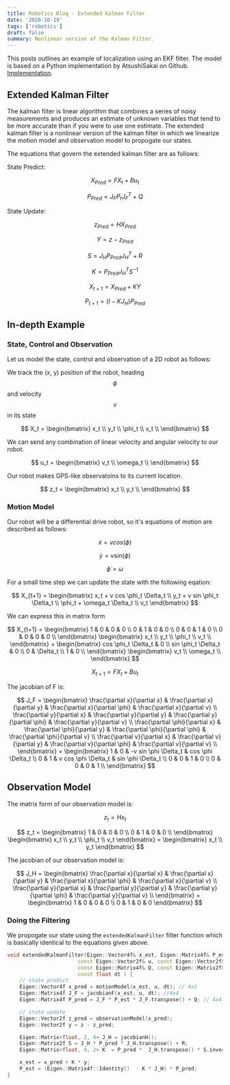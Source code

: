 ```yaml
---
title: Robotics Blog - Extended Kalman Filter
date: '2020-10-19'
tags: ['robotics']
draft: false
summary: Nonlinear version of the Kalman Filter.
---
```


<script
  type="text/javascript"
  src="https://cdnjs.cloudflare.com/ajax/libs/mathjax/2.7.0/MathJax.js?config=TeX-AMS_CHTML"
></script>

This posts outlines an example of localization using an EKF filter. The model is based on a Python implementation by AtsushiSakai on Github. [Implementation](https://github.com/AtsushiSakai/PythonRobotics/blob/master/Localization/extended_kalman_filter/extended_kalman_filter.py).

## Extended Kalman Filter

The kalman filter is linear algorithm that combines a series of noisy measurements and produces an estimate of unknown variables that tend to be more accurate than if you were to use one estimate. The extended kalman filter is a nonlinear version of the kalman filter in which we linearize the motion model and observation model to propogate our states.

The equations that govern the extended kalman filter are as follows:

State Predict:

$$
X_{Pred} = F X_t + B u_t
$$

$$
P_{Pred} = J_F P_t J_F^T + Q
$$

State Update:

$$
z_{Pred} = H X_{Pred}
$$

$$
Y = z - z_{Pred}
$$

$$
S = J_H P_{Pred} J_H^T + R
$$

$$
K = P_{Pred} J_H^T S^{-1}
$$

$$
X_{t+1} = X_{Pred} + KY
$$

$$
P_{t+1} = (I - K J_H) P_{Pred}
$$

## In-depth Example

### State, Control and Observation

Let us model the state, control and observation of a 2D robot as follows:

We track the (x, y) position of the robot, heading $$\phi$$ and velocity $$v$$ in its state

$$
X_t =
\begin{bmatrix}
x_t \\
y_t \\
\phi_t \\
v_t \\
\end{bmatrix}
$$

We can send any combination of linear velocity and angular velocity to our robot.

$$
u_t =
\begin{bmatrix}
v_t \\
\omega_t \\
\end{bmatrix}
$$

Our robot makes GPS-like observatoins to its current location.

$$
z_t =
\begin{bmatrix}
x_t \\
y_t \\
\end{bmatrix}
$$

### Motion Model

Our robot will be a differential drive robot, so it's equations of motion are described as follows:

$$
\dot{x} = v cos(\phi)
$$

$$
\dot{y} = v sin(\phi)
$$

$$
\dot{\phi} = \omega
$$

For a small time step we can update the state with the following eqation:

$$
X_{t+1} =
\begin{bmatrix}
x_t + v cos \phi_t \Delta_t \\
y_t + v sin \phi_t \Delta_t \\
\phi_t + \omega_t \Delta_t \\
v_t
\end{bmatrix}
$$

We can express this in matrix form

$$
X_{t+1} =
\begin{bmatrix}
1 & 0 & 0 & 0 \\
0 & 1 & 0 & 0 \\
0 & 0 & 1 & 0 \\
0 & 0 & 0 & 0 \\
\end{bmatrix}
\begin{bmatrix}
x_t  \\
y_t  \\
\phi_t  \\
v_t  \\
\end{bmatrix} +
\begin{bmatrix}
cos \phi_t \Delta_t  & 0 \\
sin \phi_t \Delta_t & 0   \\
0 & \Delta_t \\
1 & 0 \\
\end{bmatrix}
\begin{bmatrix}
v_t \\
\omega_t \\
\end{bmatrix}
$$

$$
X_{t+1} =  F X_{t} + B u_t
$$

The jacobian of F is:

$$
J_F =
\begin{bmatrix}
\frac{\partial x}{\partial x} & \frac{\partial x}{\partial y} & \frac{\partial x}{\partial \phi} & \frac{\partial x}{\partial v} \\
\frac{\partial y}{\partial x} & \frac{\partial y}{\partial y} & \frac{\partial y}{\partial \phi} & \frac{\partial y}{\partial v} \\
\frac{\partial \phi}{\partial x} & \frac{\partial \phi}{\partial y} & \frac{\partial \phi}{\partial \phi} & \frac{\partial \phi}{\partial v} \\
\frac{\partial v}{\partial x} & \frac{\partial v}{\partial y} & \frac{\partial v}{\partial \phi} & \frac{\partial v}{\partial v} \\
\end{bmatrix} =
\begin{bmatrix}
1 & 0 & -v sin \phi \Delta_t & cos \phi \Delta_t \\
0 & 1 & v cos \phi \Delta_t & sin \phi \Delta_t \\
0 & 0 & 1 & 0 \\
0 & 0 & 0 & 1 \\
\end{bmatrix}
$$

## Observation Model

The matrix form of our observation model is:

$$
z_t = H x_t
$$

$$
z_t =
\begin{bmatrix}
1 & 0 & 0 & 0 \\
0 & 1 & 0 & 0 \\
\end{bmatrix}
\begin{bmatrix}
x_t \\
y_t \\
\phi_t \\
v_t
\end{bmatrix} =
\begin{bmatrix}
x_t \\
y_t
\end{bmatrix}
$$

The jacobian of our observation model is:

$$
J_H =
\begin{bmatrix}
\frac{\partial x}{\partial x} & \frac{\partial x}{\partial y} & \frac{\partial x}{\partial \phi} & \frac{\partial x}{\partial v} \\
\frac{\partial y}{\partial x} & \frac{\partial y}{\partial y} & \frac{\partial y}{\partial \phi} & \frac{\partial y}{\partial v} \\
\end{bmatrix} =
\begin{bmatrix}
1 & 0 & 0 & 0 \\
0 & 1 & 0 & 0
\end{bmatrix}
$$

### Doing the Filtering

We propogate our state using the `extendedKalmanFilter` filter function which is basically identical to the equations given above.

```cpp
void extendedKalmanFilter(Eigen::Vector4f& x_est, Eigen::Matrix4f& P_est,
                       const Eigen::Vector2f& u, const Eigen::Vector2f& z,
                       const Eigen::Matrix4f& Q, const Eigen::Matrix2f& R,
                       const float dt ) {
    // state predict
    Eigen::Vector4f x_pred = motionModel(x_est, u, dt); // 4x1
    Eigen::Matrix4f J_F = jacobianF(x_est, u, dt); //4x4
    Eigen::Matrix4f P_pred = J_F * P_est * J_F.transpose() + Q; // 4x4

    // state update
    Eigen::Vector2f z_pred = observationModel(x_pred);
    Eigen::Vector2f y = z - z_pred;

    Eigen::Matrix<float, 2, 4> J_H = jacobianH();
    Eigen::Matrix2f S = J_H * P_pred * J_H.transpose() + R;
    Eigen::Matrix<float, 4, 2> K  = P_pred *  J_H.transpose() * S.inverse();

    x_est = x_pred + K * y;
    P_est = (Eigen::Matrix4f::Identity()  - K * J_H) * P_pred;
}
```
